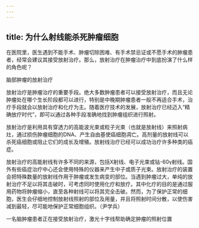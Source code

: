 ```yaml
---
---
---
```

title: 为什么射线能杀死肿瘤细胞
---




在医院里，医生遇到不能手术、肿瘤切除困难、有手术禁忌证或不愿手术的肿瘤患者，经常会建议其接受放射治疗。那么，放射治疗在肿瘤治疗中到底扮演了什么样的角色呢？

脑部肿瘤的放射治疗



放射治疗是肿瘤治疗的重要手段。绝大多数肿瘤患者可以接受放射治疗，而且无论肿瘤处在哪个生长阶段都可以进行，特别是中晚期肿瘤患者一般不再适合手术，治疗手段就会以放射治疗和化疗为主。随着医疗技术的发展，放射治疗已经迈入“精确放疗时代”，即可以通过各种手段准确地找到肿瘤组织进行照射。

放射治疗是利用具有穿透力的高能波光束或粒子光束（也就是放射线）来照射病灶，通过损伤肿瘤细胞的DNA、产生自由基使癌细胞凋亡。高剂量的放射线可以杀死癌细胞或阻止它们的成长及增殖。放射线治疗已经可以成功治疗许多种类的癌症。

放射治疗的高能射线有许多不同的来源，包括X射线、电子光束或钴-60γ射线。国外有些癌症治疗中心还会使用特殊的仪器来产生中子或质子光束。放射治疗的装置会把特殊数量的放射线作用于肿瘤或发生病变的部位。当遇到肿瘤过大，单纯的放射治疗不足以将其击破时，可考虑同时使用化疗和放疗。其中化疗的目的是通过服用药物将肿瘤缩小，直至各种射线可以将其完全击破。然而，为了保护正常的细胞，医生会仔细地控制放射线照射的部位及用量，并且将照射时间分散，以使伤害减到最轻，尽可能地保护正常细胞组织。（尹学兵）

一名脑肿瘤患者正在接受放射治疗，激光十字线帮助确定肿瘤的照射位置